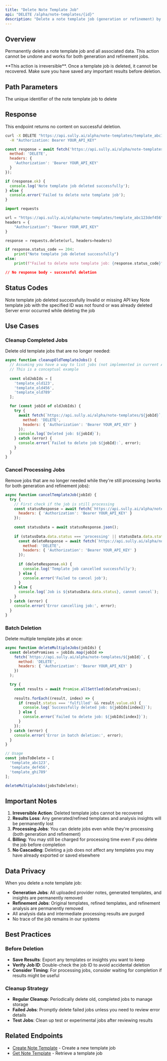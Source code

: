 ```yaml
---
title: "Delete Note Template Job"
api: "DELETE /alpha/note-templates/{id}"
description: "Delete a note template job (generation or refinement) by its unique identifier."
---
```


## Overview

Permanently delete a note template job and all associated data. This action cannot be undone and works for both generation and refinement jobs.

<Warning>
  **This action is irreversible**. Once a template job is deleted, it cannot be recovered. Make sure you have saved any important results before deletion.
</Warning>

## Path Parameters

<ParamField path="id" type="string" required>
  The unique identifier of the note template job to delete
</ParamField>

## Response

This endpoint returns no content on successful deletion.

<RequestExample>

```bash cURL
curl -X DELETE "https://api.sully.ai/alpha/note-templates/template_abc123def456" \
  -H "Authorization: Bearer YOUR_API_KEY"
```

```javascript JavaScript
const response = await fetch('https://api.sully.ai/alpha/note-templates/template_abc123def456', {
  method: 'DELETE',
  headers: {
    'Authorization': 'Bearer YOUR_API_KEY'
  }
});

if (response.ok) {
  console.log('Note template job deleted successfully');
} else {
  console.error('Failed to delete note template job');
}
```

```python Python
import requests

url = "https://api.sully.ai/alpha/note-templates/template_abc123def456"
headers = {
    "Authorization": "Bearer YOUR_API_KEY"
}

response = requests.delete(url, headers=headers)

if response.status_code == 204:
    print("Note template job deleted successfully")
else:
    print(f"Failed to delete note template job: {response.status_code}")
```

</RequestExample>

<ResponseExample>

```json 204 No Content
// No response body - successful deletion
```

</ResponseExample>

## Status Codes

<ResponseField name="204" type="No Content">
  Note template job deleted successfully
</ResponseField>

<ResponseField name="401" type="Unauthorized">
  Invalid or missing API key
</ResponseField>

<ResponseField name="404" type="Not Found">
  Note template job with the specified ID was not found or was already deleted
</ResponseField>

<ResponseField name="500" type="Internal Server Error">
  Server error occurred while deleting the job
</ResponseField>

## Use Cases

### Cleanup Completed Jobs

Delete old template jobs that are no longer needed:

```javascript
async function cleanupOldTemplateJobs() {
  // Assuming you have a way to list jobs (not implemented in current API)
  // This is a conceptual example
  
  const oldJobIds = [
    'template_old123',
    'template_old456',
    'template_old789'
  ];

  for (const jobId of oldJobIds) {
    try {
      await fetch(`https://api.sully.ai/alpha/note-templates/${jobId}`, {
        method: 'DELETE',
        headers: { 'Authorization': 'Bearer YOUR_API_KEY' }
      });
      console.log(`Deleted job: ${jobId}`);
    } catch (error) {
      console.error(`Failed to delete job ${jobId}:`, error);
    }
  }
}
```

### Cancel Processing Jobs

Remove jobs that are no longer needed while they're still processing (works for both generation and refinement jobs):

```javascript
async function cancelTemplateJob(jobId) {
  try {
    // First check if the job is still processing
    const statusResponse = await fetch(`https://api.sully.ai/alpha/note-templates/${jobId}`, {
      headers: { 'Authorization': 'Bearer YOUR_API_KEY' }
    });
    
    const statusData = await statusResponse.json();
    
    if (statusData.data.status === 'processing' || statusData.data.status === 'pending') {
      const deleteResponse = await fetch(`https://api.sully.ai/alpha/note-templates/${jobId}`, {
        method: 'DELETE',
        headers: { 'Authorization': 'Bearer YOUR_API_KEY' }
      });
      
      if (deleteResponse.ok) {
        console.log('Template job cancelled successfully');
      } else {
        console.error('Failed to cancel job');
      }
    } else {
      console.log(`Job is ${statusData.data.status}, cannot cancel`);
    }
  } catch (error) {
    console.error('Error cancelling job:', error);
  }
}
```

### Batch Deletion

Delete multiple template jobs at once:

```javascript
async function deleteMultipleJobs(jobIds) {
  const deletePromises = jobIds.map(jobId =>
    fetch(`https://api.sully.ai/alpha/note-templates/${jobId}`, {
      method: 'DELETE',
      headers: { 'Authorization': 'Bearer YOUR_API_KEY' }
    })
  );

  try {
    const results = await Promise.allSettled(deletePromises);
    
    results.forEach((result, index) => {
      if (result.status === 'fulfilled' && result.value.ok) {
        console.log(`Successfully deleted job: ${jobIds[index]}`);
      } else {
        console.error(`Failed to delete job: ${jobIds[index]}`);
      }
    });
  } catch (error) {
    console.error('Error in batch deletion:', error);
  }
}

// Usage
const jobsToDelete = [
  'template_abc123',
  'template_def456',
  'template_ghi789'
];

deleteMultipleJobs(jobsToDelete);
```

## Important Notes

1. **Irreversible Action**: Deleted template jobs cannot be recovered
2. **Results Loss**: Any generated/refined templates and analysis insights will be permanently lost
3. **Processing Jobs**: You can delete jobs even while they're processing (both generation and refinement)
4. **Billing**: You may still be charged for processing time even if you delete the job before completion
5. **No Cascading**: Deleting a job does not affect any templates you may have already exported or saved elsewhere

## Data Privacy

When you delete a note template job:
- **Generation Jobs**: All uploaded provider notes, generated templates, and insights are permanently removed
- **Refinement Jobs**: Original templates, refined templates, and refinement analysis are permanently removed
- All analysis data and intermediate processing results are purged
- No trace of the job remains in our systems

## Best Practices

### Before Deletion
- **Save Results**: Export any templates or insights you want to keep
- **Verify Job ID**: Double-check the job ID to avoid accidental deletion
- **Consider Timing**: For processing jobs, consider waiting for completion if results might be useful

### Cleanup Strategy
- **Regular Cleanup**: Periodically delete old, completed jobs to manage storage
- **Failed Jobs**: Promptly delete failed jobs unless you need to review error details
- **Test Jobs**: Clean up test or experimental jobs after reviewing results

## Related Endpoints

- [Create Note Template](/api-reference-alpha/note-templates/create) - Create a new template job
- [Get Note Template](/api-reference-alpha/note-templates/get) - Retrieve a template job